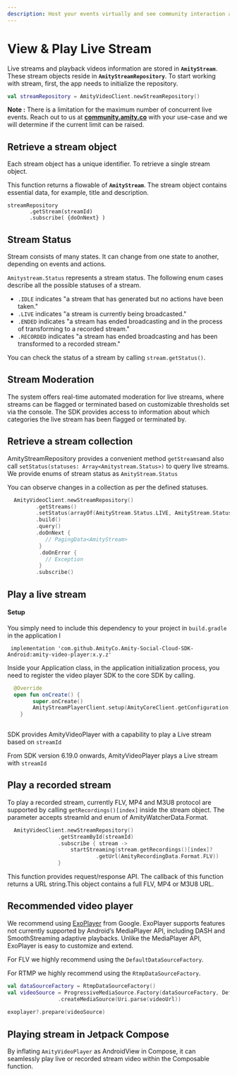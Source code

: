 ```yaml
---
description: Host your events virtually and see community interaction as it happens.
---
```


# View & Play Live Stream

Live streams and playback videos information are stored in **`AmityStream`**. These stream objects reside in **`AmityStreamRepository`**. To start working with stream, first, the app needs to initialize the repository.

```kotlin
val streamRepository = AmityVideoClient.newStreamRepository()
```

**Note :** There is a limitation for the maximum number of concurrent live events. Reach out to us at [**community.amity.co**](https://community.amity.co/) with your use-case and we will determine if the current limit can be raised.

## Retrieve a stream object

Each stream object has a unique identifier. To retrieve a single stream object.

This function returns a flowable of **`AmityStream`**. The stream object contains essential data, for example, title and description.

```
streamRepository
       .getStream(streamId)
       .subscribe( {doOnNext} )
```

## Stream Status

Stream consists of many states. It can change from one state to another, depending on events and actions.

`Amitystream.Status` represents a stream status. The following enum cases describe all the possible statuses of a stream.

* `.IDLE` indicates "a stream that has generated but no actions have been taken."
* `.LIVE` indicates "a stream is currently being broadcasted."
* `.ENDED` indicates "a stream has ended broadcasting and in the process of transforming to a recorded stream."
* `.RECORDED` indicates "a stream has ended broadcasting and has been transformed to a recorded stream."

You can check the status of a stream by calling `stream.getStatus()`.

## Stream Moderation&#x20;

The system offers real-time automated moderation for live streams, where streams can be flagged or terminated based on customizable thresholds set via the console. The SDK provides access to information about which categories the live stream has been flagged or terminated by.


## Retrieve a stream collection

AmityStreamRepository provides a convenient method `getStreams`and also call `setStatus(statuses: Array<Amitystream.Status>)` to query live streams. We provide enums of stream status as `AmityStream.Status`

&#x20;You can observe changes in a collection as per the defined statuses.

```go
  AmityVideoClient.newStreamRepository()
         .getStreams()
         .setStatus(arrayOf(AmityStream.Status.LIVE, AmityStream.Status.RECORDED))
         .build()
         .query()
         .doOnNext { 
            // PagingData<AmityStream>    
          }
          .doOnError {
            // Exception
          }
         .subscribe()
```

## Play a live stream

#### Setup&#x20;

You simply need to include this dependency to your project in `build.gradle` in the application l

```
 implementation 'com.github.AmityCo.Amity-Social-Cloud-SDK-Android:amity-video-player:x.y.z'
```

Inside your Application class, in the application initialization process, you need to register the video player SDK to the core SDK by calling.

```kotlin
  @Override
  open fun onCreate() {
        super.onCreate()
        AmityStreamPlayerClient.setup(AmityCoreClient.getConfiguration())
    }
  
```

SDK provides AmityVideoPlayer with a capability to play a Live stream based on `streamId`

From SDK version 6.19.0 onwards, AmityVideoPlayer plays a Live stream with `streamId`



## Play a recorded stream


To play a recorded stream, currently FLV, MP4 and M3U8 protocol are supported by calling `getRecordings()[index]` inside the stream object. The parameter accepts streamId and enum of AmityWatcherData.Format.

```kotlin
  AmityVideoClient.newStreamRepository()
                .getStreamById(streamId)
                .subscribe { stream -> 
                    startStreaming(stream.getRecordings()[index]?
                            .getUrl(AmityRecordingData.Format.FLV))
                }
```

This function provides request/response API. The callback of this function returns a URL string.This object contains a full FLV, MP4 or M3U8 URL.



## Recommended video player&#x20;

We recommend using [ExoPlayer](https://exoplayer.dev) from Google.  ExoPlayer supports features not currently supported by Android’s MediaPlayer API, including DASH and SmoothStreaming adaptive playbacks. Unlike the MediaPlayer API, ExoPlayer is easy to customize and extend.

For FLV we highly recommend using the `DefaultDataSourceFactory`.



For RTMP we highly recommend using the `RtmpDataSourceFactory`.

```kotlin
val dataSourceFactory = RtmpDataSourceFactory()
val videoSource = ProgressiveMediaSource.Factory(dataSourceFactory, DefaultExtractorsFactory())
                .createMediaSource(Uri.parse(videoUrl))
                
exoplayer?.prepare(videoSource)
```


## Playing stream in Jetpack Compose

By inflating `AmityVideoPlayer` as AndroidView in Compose, it can seamlessly play live or recorded stream video within the Composable function.


